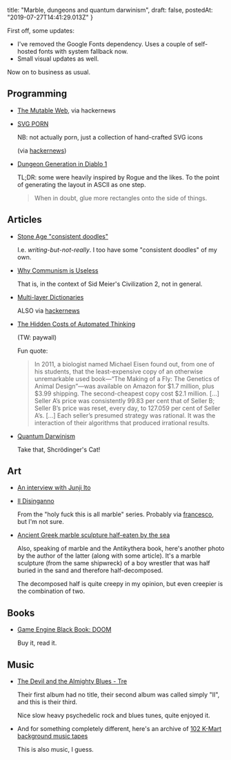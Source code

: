   title: "Marble, dungeons and quantum darwinism",
  draft: false,
  postedAt: "2019-07-27T14:41:29.013Z"
}

First off, some updates:

- I've removed the Google Fonts dependency. Uses a couple of self-hosted fonts with system fallback now.
- Small visual updates as well.

Now on to business as usual.

## Programming

- [The Mutable Web](https://simulacrum.party/posts/the-mutable-web/), via hackernews

- [SVG PORN](https://svgporn.com/)

  NB: not actually porn, just a collection of hand-crafted SVG icons

  (via [hackernews](https://news.ycombinator.com/item?id=20504118))

- [Dungeon Generation in Diablo 1](https://www.boristhebrave.com/2019/07/14/dungeon-generation-in-diablo-1/)

  TL;DR: some were heavily inspired by Rogue and the likes. To the point of generating the layout in ASCII as one step.

  > When in doubt, glue more rectangles onto the side of things.

## Articles

- [Stone Age "consistent doodles"](https://www.newscientist.com/article/mg23230990-700-in-search-of-the-very-first-coded-symbols/)

  I.e. _writing-but-not-really_. I too have some "consistent doodles" of my own.

- [Why Communism is Useless](https://lparchive.org/Civilization-2/Update%2022/)

  That is, in the context of Sid Meier's Civilization 2, not in general.

- [Multi-layer Dictionaries](http://learnthesewordsfirst.com/about/what-is-a-multi-layer-dictionary.html)

  ALSO via [hackernews](https://news.ycombinator.com/item?id=20504208)

- [The Hidden Costs of Automated Thinking](https://www.newyorker.com/tech/annals-of-technology/the-hidden-costs-of-automated-thinking)

  (TW: paywall)

  Fun quote:

  > In 2011, a biologist named Michael Eisen found out, from one of his students, that the least-expensive copy of an otherwise unremarkable used book—“The Making of a Fly: The Genetics of Animal Design”—was available on Amazon for $1.7 million, plus $3.99 shipping. The second-cheapest copy cost $2.1 million. [...] Seller A’s price was consistently 99.83 per cent that of Seller B; Seller B’s price was reset, every day, to 127.059 per cent of Seller A’s. [...] Each seller’s presumed strategy was rational. It was the interaction of their algorithms that produced irrational results.

- [Quantum Darwinism](https://www.quantamagazine.org/quantum-darwinism-an-idea-to-explain-objective-reality-passes-first-tests-20190722/)

  Take that, Shcrödinger's Cat!

## Art

- [An interview with Junji Ito](https://grapee.jp/en/116016)

- [Il Disinganno](https://mymodernmet.com/francesco-queirolo-the-release-from-deception/)

  From the "holy fuck this is all marble" series. Probably via [francesco](https://ariis.it), but I'm not sure.

- [Ancient Greek marble sculpture half-eaten by the sea](http://blogs.nature.com/aviewfromthebridge/2015/09/29/beyond-the-antikythera-mechanism/)

  Also, speaking of marble and the Antikythera book, here's another photo by the author of the latter (along with some article). It's a marble sculpture (from the same shipwreck) of a boy wrestler that was half buried in the sand and therefore half-decomposed.

  The decomposed half is quite creepy in my opinion, but even creepier is the combination of two.

## Books

- [Game Engine Black Book: DOOM](http://fabiensanglard.net/gebbdoom/)

  Buy it, read it.

## Music

- [The Devil and the Almighty Blues - Tre](https://thedevilandthealmightyblues.bandcamp.com/album/tre)

  Their first album had no title, their second album was called simply "II", and this is their third.

  Nice slow heavy psychedelic rock and blues tunes, quite enjoyed it.

- And for something completely different, here's an archive of [102 K-Mart background music tapes](https://archive.org/details/attentionkmartshoppers)

  This is also music, I guess.
